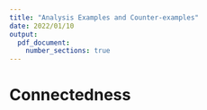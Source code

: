 ```yaml
---
title: "Analysis Examples and Counter-examples"
date: 2022/01/10
output:
  pdf_document:
    number_sections: true
---
```


# Connectedness  




